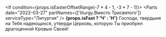 <If condition={props.isEasterOffsetRange(-7 * 4 - 1, -3 * 7 - 1)}>
    <Then>
        <Parts date="2022-03-27" partNames={['liturgy.Вместо Трисвятого']} serviceType="Литургия" />
    </Then>
    <Else>
        **{props.isFast ? 'Ч' : 'Н'}** Господи, твердыня на Тебя надеющихся, утверди Церковь, которую Ты приобрел
        драгоценной Кровью Своей!
    </Else>
</If>
